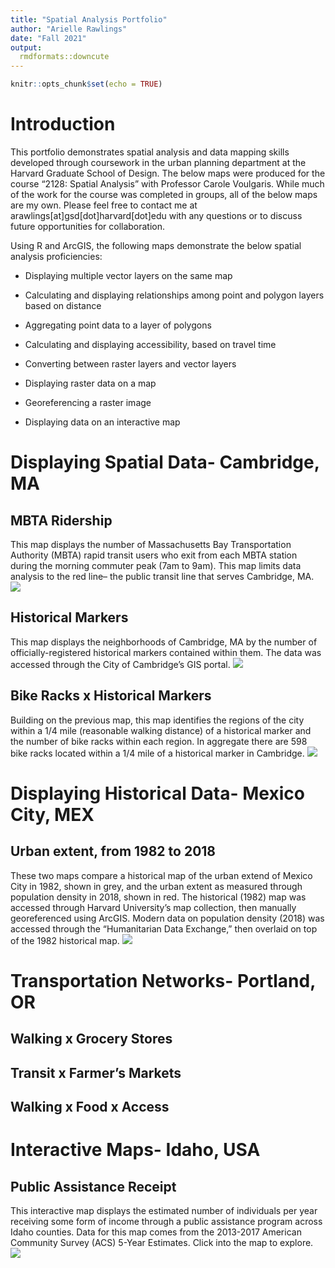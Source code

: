 ```yaml
---
title: "Spatial Analysis Portfolio"
author: "Arielle Rawlings"
date: "Fall 2021"
output: 
  rmdformats::downcute
---
```


```r
knitr::opts_chunk$set(echo = TRUE)
```

# Introduction
This portfolio demonstrates spatial analysis and data mapping skills developed through coursework in the urban planning department at the Harvard Graduate School of Design. The below maps were produced for the course "2128: Spatial Analysis" with Professor Carole Voulgaris. While much of the work for the course was completed in groups, all of the below maps are my own. Please feel free to contact me at arawlings[at]gsd[dot]harvard[dot]edu with any questions or to discuss future opportunities for collaboration.

Using R and ArcGIS, the following maps demonstrate the below spatial analysis proficiencies:

* Displaying multiple vector layers on the same map

* Calculating and displaying relationships among point and polygon layers based on distance

* Aggregating point data to a layer of polygons

* Calculating and displaying accessibility, based on travel time

* Converting between raster layers and vector layers

* Displaying raster data on a map

* Georeferencing a raster image

* Displaying data on an interactive map

# Displaying Spatial Data- Cambridge, MA

## MBTA Ridership
This map displays the number of Massachusetts Bay Transportation Authority (MBTA) rapid transit users who exit from each MBTA station during the morning commuter peak (7am to 9am). This map limits data analysis to the red line-- the public transit line that serves Cambridge, MA.
[![](thumbnails/cambridge_mbta.png)](https://arawlings1.github.io/portfolio/fullsize/cambridge_mbta.pdf){target="_blank"}

## Historical Markers
This map displays the neighborhoods of Cambridge, MA by the number of officially-registered historical markers contained within them. The data was accessed through the City of Cambridge's GIS portal.
[![](thumbnails/cambridge_historicalmarkers.png)](https://arawlings1.github.io/portfolio/fullsize/cambridge_historicalmarkers.pdf){target="_blank"}

## Bike Racks x Historical Markers
Building on the previous map, this map identifies the regions of the city within a 1/4 mile (reasonable walking distance) of a historical marker and the number of bike racks within each region. In aggregate there are 598 bike racks located within a 1/4 mile of a historical marker in Cambridge.
[![](thumbnails/cambridge_bikeracks.png)](https://arawlings1.github.io/portfolio/fullsize/cambridge_bikeracks.pdf){target="_blank"}

# Displaying Historical Data- Mexico City, MEX
## Urban extent, from 1982 to 2018
These two maps compare a historical map of the urban extend of Mexico City in 1982, shown in grey, and the urban extent as measured through population density in 2018, shown in red. The historical (1982) map was accessed through Harvard University's map collection, then manually georeferenced using ArcGIS. Modern data on population density (2018) was accessed through the "Humanitarian Data Exchange," then overlaid on top of the 1982 historical map.
[![](thumbnails/mex_urbanextent.png)](https://arawlings1.github.io/portfolio/fullsize/mex_urbanextent.pdf){target="_blank"}

# Transportation Networks- Portland, OR

## Walking x Grocery Stores
## Transit x Farmer's Markets
## Walking x Food x Access

# Interactive Maps- Idaho, USA

## Public Assistance Receipt
This interactive map displays the estimated number of individuals per year receiving some form of income through a public assistance program across Idaho counties. Data for this map comes from the 2013-2017 American Community Survey (ACS) 5-Year Estimates. Click into the map to explore.
[![](thumbnails/id_pubassistance.png)](https://arawlings1.github.io/portfolio/fullsize/id_pubassistance.html){target="_blank"}
